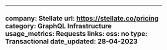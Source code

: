 ---
 company: Stellate
 url: https://stellate.co/pricing
 category: GraphQL Infrastructure
 usage_metrics: Requests
 links: 
 oss: no
 type: Transactional
 date_updated: 28-04-2023
 ---

